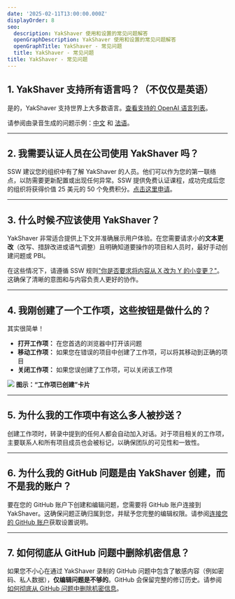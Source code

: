 ```yaml
---
date: '2025-02-11T13:00:00.000Z'
displayOrder: 8
seo:
  description: YakShaver 使用和设置的常见问题解答
  openGraphDescription: YakShaver 使用和设置的常见问题解答
  openGraphTitle: YakShaver - 常见问题
  title: YakShaver - 常见问题
title: YakShaver - 常见问题
---
```

## 1. YakShaver 支持所有语言吗？（不仅仅是英语）

是的，YakShaver 支持世界上大多数语言。[查看支持的 OpenAI 语言列表](https://github.com/openai/whisper?tab=readme-ov-file#available-models-and-languages)。

请参阅由录音生成的问题示例：[中文](https://github.com/SSWConsulting/Northwind365/issues/162) 和 [法语](https://github.com/SSWConsulting/Northwind365/issues/168)。

---

## 2. 我需要认证人员在公司使用 YakShaver 吗？

SSW 建议您的组织中有了解 YakShaver 的人员。他们可以作为您的第一联络点，以防需要更新配置或出现任何异常。SSW 提供免费认证课程，成功完成后您的组织将获得价值 25 美元的 50 个免费积分。[点击这里申请](https://yakshaver.ai/certifications)。

---

## 3. 什么时候*不*应该使用 YakShaver？

YakShaver 非常适合提供上下文并准确展示用户体验。在您需要请求小的**文本更改**（改写、措辞改进或语气调整）且明确知道要操作的项目和人员时，最好手动创建问题或 PBI。

在这些情况下，请遵循 SSW 规则["你是否要求将内容从 X 改为 Y 的小变更？"](https://www.ssw.com.au/rules/change-from-x-to-y)。这确保了清晰的意图和与内容负责人更好的协作。

---

## 4. 我刚创建了一个工作项，这些按钮是做什么的？

其实很简单！

* **打开工作项：** 在您首选的浏览器中打开该问题
* **移动工作项：** 如果您在错误的项目中创建了工作项，可以将其移动到正确的项目
* **关闭工作项：** 如果您误创建了工作项，可以关闭该工作项

![](/zh/YakShaver/Docs/Work-Item-Card.png)
**图示：“工作项已创建”卡片**

---

## 5. 为什么我的工作项中有这么多人被抄送？

创建工作项时，转录中提到的任何人都会自动加入对话。对于项目相关的工作项，主要联系人和所有项目成员也会被标记，以确保团队的可见性和一致性。

---

## 6. 为什么我的 GitHub 问题是由 YakShaver 创建，而不是我的账户？

要在您的 GitHub 账户下创建和编辑问题，您需要将 GitHub 账户连接到 YakShaver。这确保问题正确归属到您，并赋予您完整的编辑权限。请参阅[连接您的 GitHub 账户](/zh/docs/connect-your-github-account)获取设置说明。

---

## 7. 如何彻底从 GitHub 问题中删除机密信息？

如果您不小心在通过 YakShaver 录制的 GitHub 问题中包含了敏感内容（例如密码、私人数据），**仅编辑问题是不够的**。GitHub 会保留完整的修订历史。请参阅[如何彻底从 GitHub 问题中删除机密信息](https://www.ssw.com.au/rules/remove-confidential-information-from-github)。